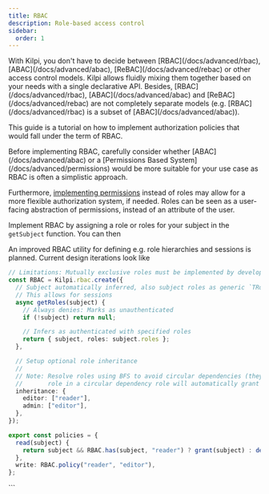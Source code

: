 ```yaml
---
title: RBAC
description: Role-based access control
sidebar:
  order: 1
---
```


<Aside>
With Kilpi, you don't have to decide between [RBAC](/docs/advanced/rbac), [ABAC](/docs/advanced/abac), [ReBAC](/docs/advanced/rebac) or other access control models. Kilpi allows fluidly mixing them together based on your needs with a single declarative API. Besides, [RBAC](/docs/advanced/rbac), [ABAC](/docs/advanced/abac) and [ReBAC](/docs/advanced/rebac) are not completely separate models (e.g. [RBAC](/docs/advanced/rbac) is a subset of [ABAC](/docs/advanced/abac)).

This guide is a tutorial on how to implement authorization policies that would fall under the term of RBAC.

</Aside>

<Aside type="tip">
Before implementing RBAC, carefully consider whether [ABAC](/docs/advanced/abac) or a [Permissions Based System](/docs/advanced/permissions) would be more suitable for your use case as RBAC is often a simplistic approach.

Furthermore, [implementing permissions](/docs/advanced/permissions) instead of roles may allow for a more flexible authorization system, if needed. Roles can be seen as a user-facing abstraction of permissions, instead of an attribute of the user.

</Aside>

Implement RBAC by assigning a role or roles for your subject in the `getSubject` function. You can then

<Aside type="tip">
An improved RBAC utility for defining e.g. role hierarchies and sessions is planned. Current design iterations look like

<Collapsible title="Upcoming RBAC utility API">

```ts
// Limitations: Mutually exclusive roles must be implemented by developer, similarly to resolution
const RBAC = Kilpi.rbac.create({
  // Subject automatically inferred, also subject roles as generic `TRole`
  // This allows for sessions
  async getRoles(subject) {
    // Always denies: Marks as unauthenticated
    if (!subject) return null;

    // Infers as authenticated with specified roles
    return { subject, roles: subject.roles };
  },

  // Setup optional role inheritance
  //
  // Note: Resolve roles using BFS to avoid circular dependencies (they are allowed, however any
  //       role in a circular dependency role will automatically grant ALL other roles in the loop).
  inheritance: {
    editor: ["reader"],
    admin: ["editor"],
  },
});

export const policies = {
  read(subject) {
    return subject && RBAC.has(subject, "reader") ? grant(subject) : deny();
  },
  write: RBAC.policy("reader", "editor"),
};
```

</Collapsible>
</Aside>
```

